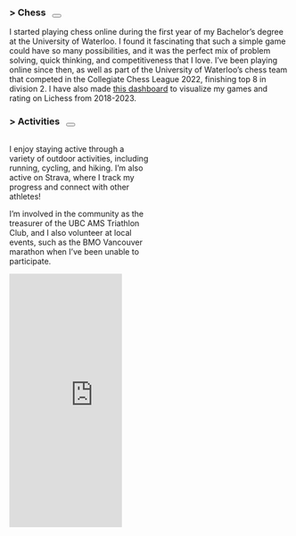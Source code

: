 ### > Chess &nbsp; <button class="btn btn-primary toggle-collapse" data-bs-toggle="collapse" data-bs-target="#in1-content"></button>

<div id="in1-content" class="collapse">
I started playing chess online during the first year of my Bachelor's degree at the University of Waterloo. I found it fascinating that such a simple game could have so many possibilities, and it was the perfect mix of problem solving, quick thinking, and competitiveness that I love. I've been playing online since then, as well as part of the University of Waterloo's chess team that competed in the Collegiate Chess League 2022, finishing top 8 in division 2. I have also made [this dashboard](https://nvarabioff.shinyapps.io/chess-match-history/) to visualize my games and rating on Lichess from 2018-2023.

<!-- If you're feeling confident, test your skills with [Lichess](https://lichess.org/) daily puzzle!
<iframe src="https://lichess.org/training/frame?theme=brown&bg=dark" style="width: 100px; aspect-ratio: 10/11;" allowtransparency="true" frameborder="0"></iframe> -->
</div>

### > Activities &nbsp; <button class="btn btn-primary toggle-collapse" data-bs-toggle="collapse" data-bs-target="#in2-content"></button>

<div id="in2-content" class="collapse">
:::{.row}
:::{.column width=50%}
I enjoy staying active through a variety of outdoor activities, including running, cycling, and hiking. I’m also active on Strava, where I track my progress and connect with other athletes!

I’m involved in the community as the treasurer of the UBC AMS Triathlon Club, and I also volunteer at local events, such as the BMO Vancouver marathon when I've been unable to participate.
:::

:::{.column width=5%}
<!-- empty column to create gap -->
:::

::: {.column width="40%"}
<iframe height='454' width='300' frameborder='0' allowtransparency='true' scrolling='no' src='https://www.strava.com/athletes/11038877/latest-rides/13f7c9ae5c9638d802e275882ceacaa0ee0d0084'></iframe>
:::
:::
</div>

